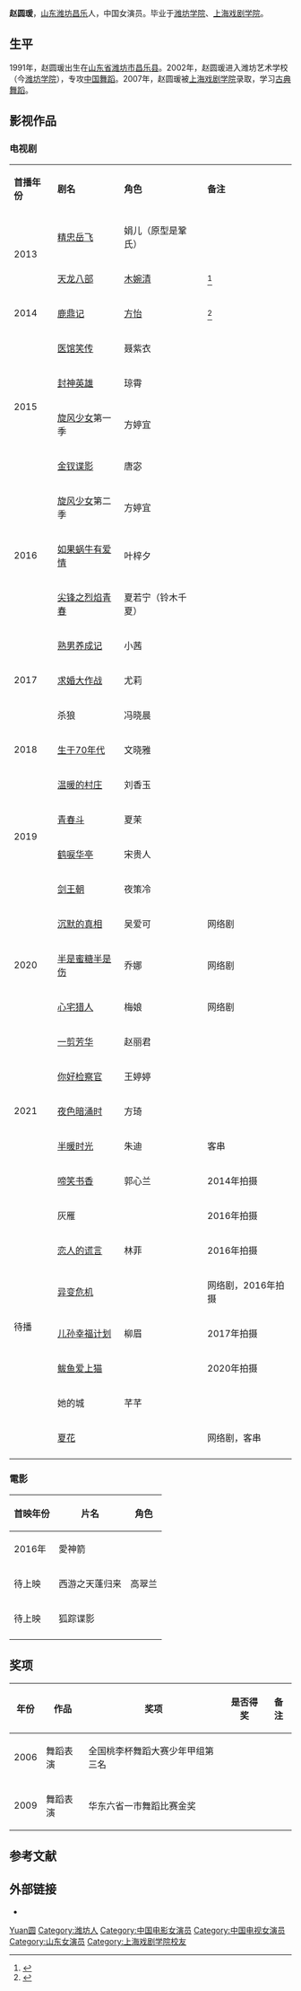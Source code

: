 {{艺人
| 图片     = 
| 图片简介 = 
| 姓名     = 赵圆瑗
| 类型     = 女演员
| 原名     = 
| 英文名   = 
| 罗马拼音 = Zhao Yuanyuan 
| 綽號     = 
| 国籍     = {{PRC}}
| 民族     = 汉族
| 出生日期 = {{birth date and age|1991|5|9}}
| 出生地点 = {{CHN}}[[山东省|山东省]][[潍坊市|潍坊市]][[昌乐县|昌乐县]]
| 职业     = 演员
| 语言     = 汉语
| 教育程度 = [[潍坊学院|潍坊学院]]<br />[[上海戏剧学院|上海戏剧学院]]
| 宗教信仰 = 
| 配偶     =
| 活跃年代 = 2014年至今
| 代表作   = 《天龙八部》<br>《鹿鼎记》<br>《旋風少女》《精忠岳飛》
| 经纪公司 = [[華策影視|華策影視]]}}
'''赵圆瑗'''{{BD|1991年|5月9日|||catIdx=Z赵}}，[[山东省|山东]][[潍坊市|潍坊]][[昌乐县|昌乐]]人，中国女演员。毕业于[[潍坊学院|潍坊学院]]、[[上海戏剧学院|上海戏剧学院]]。

== 生平 ==
1991年，赵圆瑗出生在[[山东省|山东省]][[潍坊市|潍坊市]][[昌乐县|昌乐县]]。2002年，赵圆瑗进入潍坊艺术学校（今[[潍坊学院|潍坊学院]]），专攻[[中国舞蹈|中国舞蹈]]。2007年，赵圆瑗被[[上海戏剧学院|上海戏剧学院]]录取，学习[[古典舞蹈|古典舞蹈]]。

== 影视作品 ==
=== 电视剧 ===
{| class="wikitable"
|- style="background:pink; color:black" align="center"
|'''首播年份'''||'''剧名'''||'''角色'''||'''备注'''
|-
|rowspan="2"| 2013 || [[精忠岳飞|精忠岳飞]] || 娟儿（原型是鞏氏） ||  
|-
| [[天龙八部_(2013年電視劇)|天龙八部]] || [[木婉清|木婉清]] || <ref>{{cite news |author= |url=http://www.chinadaily.com.cn/hqgj/jryw/2013-12-27/content_10907650.html |title=钟汉良版《天龙八部》造型颠覆审美 木婉清蒙纱造型雷人 |newspaper=中国日报 |date=2013-12-27 |access-date=2015-01-01 |archive-url=https://web.archive.org/web/20150924124638/http://www.chinadaily.com.cn/hqgj/jryw/2013-12-27/content_10907650.html |archive-date=2015-09-24 |dead-url=yes }}</ref> 
|-
|rowspan="1"| 2014 || [[鹿鼎记_(2014年電視劇)|鹿鼎记]] || [[方怡|方怡]] ||  <ref>{{cite news |author= |url=http://gb.cri.cn/27224/2014/12/26/3465s4820040.htm |title=新版《鹿鼎记》热播 赵圆瑗化身“冷艳美女”方怡 |newspaper=国际在线 |date=2014-12-26 |access-date=2015-01-01 |archive-date=2016-03-04 |archive-url=https://web.archive.org/web/20160304205707/http://gb.cri.cn/27224/2014/12/26/3465s4820040.htm |dead-url=no }}</ref>
|-
|rowspan="4"| 2015 || [[医馆笑传|医馆笑传]] || 聂紫衣 ||      
|-
| [[封神英雄|封神英雄]]|| 琼霄 ||
|-
| [[旋风少女|旋风少女]]第一季|| 方婷宜 ||
|-
| [[金钗谍影|金钗谍影]] || 唐宓 ||  
|-
|rowspan="3"| 2016  || [[旋风少女|旋风少女]]第二季|| 方婷宜 ||    
|-
| [[如果蜗牛有爱情|如果蜗牛有爱情]] || 叶梓夕 ||  
|-
|[[尖锋之烈焰青春|尖锋之烈焰青春]]||夏若宁（铃木千夏）||
|-
|rowspan="3"| 2017 || [[熟男养成记|熟男养成记]]|| 小茜 ||
|-
|[[求婚大作战_(中国电视剧)|求婚大作战]]||尤莉||
|-
|杀狼|| 冯晓晨 ||
|-
| 2018 || [[生于70年代|生于70年代]]|| 文晓雅 ||
|-
|rowspan="4"| 2019 || [[温暖的村庄|温暖的村庄]]|| 刘香玉 ||
|-
|[[青春斗_(2019年电视剧)|青春斗]]||夏茉 ||
|-
|[[鹤唳华亭|鹤唳华亭]]|| 宋贵人 ||
|-
|[[剑王朝_(电视剧)|剑王朝]]|| 夜策冷|| 
|-
|rowspan="3"| 2020 || [[沉默的真相|沉默的真相]]||吴爱可 ||网络剧
|-
|[[半是蜜糖半是伤|半是蜜糖半是伤]]||乔娜 ||网络剧
|-
|[[心宅猎人|心宅猎人]]|| 梅娘||网络剧
|-
|rowspan="5"| 2021 ||[[一剪芳华|一剪芳华]]|| 赵丽君 || 
|-
| [[你好检察官|你好检察官]]||王婷婷|| 
|-
|[[夜色暗涌时|夜色暗涌时]]||  方琦 ||  
|-
|[[半暖时光|半暖时光]]|| 朱迪 || 客串
|-
|  [[啼笑书香|啼笑书香]] || 郭心兰 || 2014年拍摄 
|-
|rowspan="7"| 待播||灰雁||  ||2016年拍摄
|-
|[[恋人的谎言|恋人的谎言]]|| 林菲 ||2016年拍摄
|-
|[[异变危机|异变危机]]||  ||网络剧，2016年拍摄
|-
|[[儿孙幸福计划|儿孙幸福计划]]||柳眉 || 2017年拍摄
|-
|[[鲅鱼爱上猫|鲅鱼爱上猫]]||  || 2020年拍摄
|-
|她的城||芊芊  || 
|-
|[[夏花|夏花]]||  ||网络剧，客串
|-
|}

=== 電影 ===
{| class="wikitable sortable"
|-
! 首映年份 !! 片名 !! 角色 
|-
|2016年||愛神箭||
|-
|待上映||西游之天蓬归来||高翠兰
|-
|待上映||狐踪谍影||
|-
|}

== 奖项 ==
{| class="wikitable"
|-
! 年份 !! 作品 !! 奖项 !! 是否得奖 !! 备注
|-
| 2006 || 舞蹈表演 || 全国桃李杯舞蹈大赛少年甲组第三名 || {{Won}} ||  
|-
| 2009 || 舞蹈表演 || 华东六省一市舞蹈比赛金奖  || {{Won}} ||  
|}

== 参考文献 ==
{{reflist}}

== 外部链接 ==
*{{Sinaweibo|u/1856253582}}

{{Authority control}}
{{DEFAULTSORT:Zhao赵}}
[[Category:赵姓|Yuan圆]]
[[Category:潍坊人|Category:潍坊人]]
[[Category:中国电影女演员|Category:中国电影女演员]]
[[Category:中国电视女演员|Category:中国电视女演员]]
[[Category:山东女演员|Category:山东女演员]]
[[Category:上海戏剧学院校友|Category:上海戏剧学院校友]]